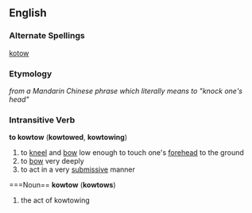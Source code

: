 ==English==
===Alternate Spellings===
[[kotow]]
===Etymology===
''from a Mandarin Chinese phrase which literally means to "knock one's head"''{{substub}}
===Intransitive Verb===
'''to kowtow''' ('''kowtowed''', '''kowtowing''')
#to [[kneel]] and [[bow]] low enough to touch one's [[forehead]] to the ground
#to [[bow]] very deeply
#to act in a very [[submissive]] manner
===Noun==
'''kowtow''' ('''kowtows''')
#the act of kowtowing